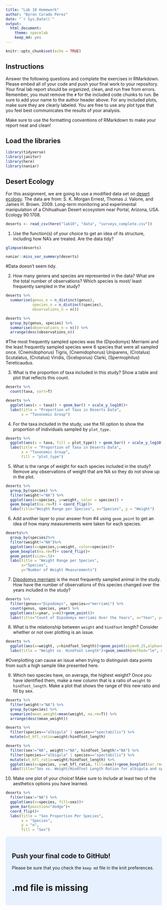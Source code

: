 ```yaml
---
title: "Lab 10 Homework"
author: "Byron Corado Perez"
date: "`r Sys.Date()`"
output:
  html_document: 
    theme: spacelab
    keep_md: yes
---
```


```r
knitr::opts_chunk$set(echo = TRUE)
```

## Instructions
Answer the following questions and complete the exercises in RMarkdown. Please embed all of your code and push your final work to your repository. Your final lab report should be organized, clean, and run free from errors. Remember, you must remove the `#` for the included code chunks to run. Be sure to add your name to the author header above. For any included plots, make sure they are clearly labeled. You are free to use any plot type that you feel best communicates the results of your analysis.  

Make sure to use the formatting conventions of RMarkdown to make your report neat and clean!  

## Load the libraries
```r
library(tidyverse)
library(janitor)
library(here)
library(naniar)
``` 

## Desert Ecology
For this assignment, we are going to use a modified data set on [desert ecology](http://esapubs.org/archive/ecol/E090/118/). The data are from: S. K. Morgan Ernest, Thomas J. Valone, and James H. Brown. 2009. Long-term monitoring and experimental manipulation of a Chihuahuan Desert ecosystem near Portal, Arizona, USA. Ecology 90:1708.
```r
deserts <- read_csv(here("lab10", "data", "surveys_complete.csv"))
```

1. Use the function(s) of your choice to get an idea of its structure, including how NA's are treated. Are the data tidy?  
```r
glimpse(deserts)
```
```r
naniar::miss_var_summary(deserts)
```
#Data doesn't seem tidy.

2. How many genera and species are represented in the data? What are the total number of observations? Which species is most/ least frequently sampled in the study?
```r
deserts %>% 
  summarise(genus_n = n_distinct(genus),
            species_n = n_distinct(species),
            observations_n = n())
```
```r
deserts %>% 
  group_by(genus, species) %>% 
  summarise(observations_n = n()) %>% 
  arrange(desc(observations_n))
```
#The most frequently sampled species was the (Dipodomys) Merriami and the least frequently sampled species were 6 species that were all sampled once. (Cnemidophorus) Tigris, (Cnemidophorus) Uniparens, (Crotalus) Scutalatus, (Crotalus) Viridis, (Sceloporus) Clarki, (Spermophilus) Tereticaudus.

3. What is the proportion of taxa included in this study? Show a table and plot that reflects this count.
```r
deserts %>% 
  count(taxa, sort=T)
```
```r
deserts %>% 
  ggplot(aes(x = taxa)) + geom_bar() + scale_y_log10()+
  labs(title = "Proportion of Taxa in Deserts Data",
       x = "Taxonomic Group")
```

4. For the taxa included in the study, use the fill option to show the proportion of individuals sampled by `plot_type.`
```r
deserts %>% 
  ggplot(aes(x = taxa, fill = plot_type)) + geom_bar() + scale_y_log10() +
  labs(title = "Proportion of Taxa in Deserts Data",
       x = "Taxonomic Group",
       fill = "plot_type")
```

5. What is the range of weight for each species included in the study? Remove any observations of weight that are NA so they do not show up in the plot.
```r
deserts %>% 
  group_by(species) %>% 
  filter(weight!="NA") %>% 
  ggplot(aes(x=species, y=weight, color = species)) +
  geom_boxplot(na.rm=T) + coord_flip()+
  labs(title="Weight Range per Species", x="Species", y = "Weight")
```

6. Add another layer to your answer from #4 using `geom_point` to get an idea of how many measurements were taken for each species.
```r
deserts%>%
  group_by(species)%>%
  filter(weight!="NA")%>%
  ggplot(aes(x=species,y=weight, color=species))+
  geom_boxplot(na.rm=T)+ coord_flip()+
  geom_point(size=.5)+
  labs(title = "Weight Range per Species",
       x="Species",
       y="Number of Weight Measurements")

```

7. [Dipodomys merriami](https://en.wikipedia.org/wiki/Merriam's_kangaroo_rat) is the most frequently sampled animal in the study. How have the number of observations of this species changed over the years included in the study?
```r
deserts %>%
  filter(genus=="Dipodomys", species=="merriami") %>%
  count(genus, species, year) %>%
  ggplot(aes(x=year, y=n))+geom_point()+
  labs(title="Count of Dipodomys merriami Over the Years", x="Year", y="n")+geom_smooth(method="lm", na.rm=T)
```

8. What is the relationship between `weight` and `hindfoot` length? Consider whether or not over plotting is an issue.
```r
deserts %>% 
  ggplot(aes(x=weight, y=hindfoot_length))+geom_point(size=0.25,alpha=0.5,na.rm=T)+
  labs(title = "Weight vs. Hindfoot Length")+geom_smooth(method="lm", na.rm=T)
```
#Overplotting can cause an issue when trying to distinguish data points from such a high sample liike presented here.

9. Which two species have, on average, the highest weight? Once you have identified them, make a new column that is a ratio of `weight` to `hindfoot_length`. Make a plot that shows the range of this new ratio and fill by sex.
```r
deserts %>% 
  filter(weight!="NA") %>% 
  group_by(species) %>% 
  summarize(mean_weight=mean(weight, na.rm=T)) %>% 
  arrange(desc(mean_weight))
```
```r
deserts %>%
  filter(species=="albigula" | species=="spectabilis") %>%
  mutate(wt_hfl_ratio=weight/hindfoot_length)
```
```r
deserts %>%
  filter(sex!="NA", weight!="NA", hindfoot_length!="NA") %>%
  filter(species=="albigula" | species=="spectabilis") %>%
  mutate(wt_hfl_ratio=weight/hindfoot_length) %>%
  ggplot(aes(x=species, y=wt_hfl_ratio, fill=sex))+geom_boxplot(nar.rm=T)+
  labs(title="Sex vs. Weight/Hindfoot Length Ration for albigula and spectabilis", x="Species", y="Weight/Hindfoot Length Ratio")

```

10. Make one plot of your choice! Make sure to include at least two of the aesthetics options you have learned.
```r
deserts %>%
  filter(sex!="NA") %>%
  ggplot(aes(x=species, fill=sex))+
  geom_bar(position="dodge")+
  coord_flip()+
  labs(title = "Sex Proportion Per Species",
       x = "Species",
       y = "n",
       fill = "Sex")
```
<style>
div.blue { background-color:#e6f0ff; border-radius: 5px; padding: 20px;}
</style>
<div class = "blue">

## Push your final code to GitHub!
Please be sure that you check the `keep md` file in the knit preferences. 

# .md file is missing

</div>